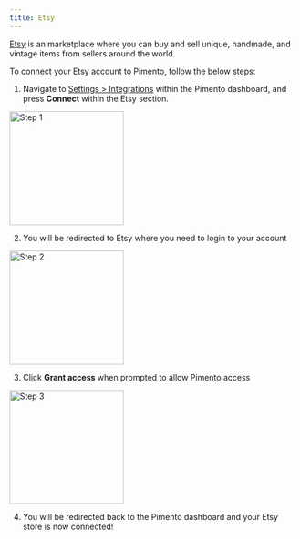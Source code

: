 ```yaml
---
title: Etsy
---
```


[Etsy](https://www.etsy.com/) is an marketplace where you can buy and sell unique, handmade, and vintage items from sellers around the world.

To connect your Etsy account to Pimento, follow the below steps:

1. Navigate to [Settings > Integrations](https://web.tryhutch.co.uk/clients/settings/integrations) within the Pimento dashboard, and press **Connect** within the Etsy section.

<img height="200" src="/images/etsy-1.png" alt="Step 1" />

2. You will be redirected to Etsy where you need to login to your account

<img height="200" src="/images/etsy-2.png" alt="Step 2" />

3. Click **Grant access** when prompted to allow Pimento access

<img height="200" src="/images/etsy-3.png" alt="Step 3" />

4. You will be redirected back to the Pimento dashboard and your Etsy store is now connected!
